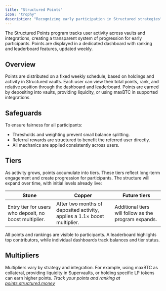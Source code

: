 ```yaml
---
title: "Structured Points"
icon: "trophy"
description: "Recognizing early participation in Structured strategies"
---
```


The Structured Points program tracks user activity across vaults and integrations, creating a transparent system of progression for early participants. Points are displayed in a dedicated dashboard with ranking and leaderboard features, updated weekly.

## Overview

<CardGroup cols={3}>
  <Card title="Weekly allocation" icon="calendar" iconType="duotone">
    Points are distributed on a fixed weekly schedule, based on holdings and activity in Structured vaults.
  </Card>

  <Card title="Transparent tracking" icon="chart-line" iconType="duotone">
    Each user can view their total points, rank, and relative position through the dashboard and leaderboard.
  </Card>
    
  <Card title="Strategy-based earning" icon="coins" iconType="duotone">
    Points are earned by depositing into vaults, providing liquidity, or using maxBTC in supported integrations.
  </Card>
</CardGroup>

## Safeguards

To ensure fairness for all participants:

- Thresholds and weighting prevent small balance splitting.
- Referral rewards are structured to benefit the referred user directly.
- All mechanics are applied consistently across users.

## Tiers

As activity grows, points accumulate into tiers. These tiers reflect long-term engagement and create progression for participants. The structure will expand over time, with initial levels already live:

| **Stone** | **Copper** | **Future tiers**  |
| --- | --- | --- |
| Entry tier for users who deposit, no boost multiplier. | After two months of deposited activity, applies a 1.1× boost multiplier. | Additional tiers will follow as the program expands. |

All points and rankings are visible to participants. A leaderboard highlights top contributors, while individual dashboards track balances and tier status.

## **Multipliers**

Multipliers vary by strategy and integration. For example, using maxBTC as collateral, providing liquidity in Supervaults, or holding specific LP tokens can earn higher points.
<Note>
*Track your points and ranking at [points.structured.money]()*
</Note>
